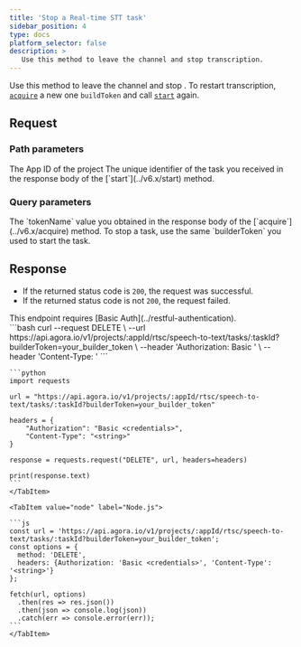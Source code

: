 ```yaml
---
title: 'Stop a Real-time STT task'
sidebar_position: 4
type: docs
platform_selector: false
description: >
   Use this method to leave the channel and stop transcription.
---
```



<RestAPILayout>
  <LeftColumn
    title={frontMatter.title}
    method="DELETE"
    endpoint="https://api.agora.io/v1/projects/{appId}/rtsc/speech-to-text/tasks/{taskId}"
  >

Use this method to leave the channel and stop <Vpd k="NAME" />. To restart transcription, [`acquire`](../v6.x/acquire) a new one `buildToken` and call [`start`](../v6.x/start) again.

## Request

### Path parameters

<PathParameter name="appId" type="string" required={true}>
The App ID of the project
</PathParameter>
<PathParameter name="taskId" type="string" required={true}>
The unique identifier of the <Vpd k="NAME" /> task you received in the response body of the [`start`](../v6.x/start) method.
</PathParameter>

### Query parameters

<PathParameter name="builderToken" type="string" required={true}>
The `tokenName` value you obtained in the response body of the [`acquire`](../v6.x/acquire) method. To stop a task, use the same `builderToken` you used to start the task.
</PathParameter>

## Response

- If the returned status code is `200`, the request was successful. 
- If the returned status code is not `200`, the request failed.  

</LeftColumn>

<RightColumn>

<Section title="Authorization">
This endpoint requires [Basic Auth](../restful-authentication).
</Section>

<Section title="Request example">

  <Tabs groupId="code-examples">
    <TabItem value="curl" label="curl" default>
      ```bash
      curl --request DELETE \
        --url https://api.agora.io/v1/projects/:appId/rtsc/speech-to-text/tasks/:taskId?builderToken=your_builder_token \
        --header 'Authorization: Basic <credentials>' \
        --header 'Content-Type: <string>'
      ```
    </TabItem>
    <TabItem value="python" label="Python">

    ```python
    import requests

    url = "https://api.agora.io/v1/projects/:appId/rtsc/speech-to-text/tasks/:taskId?builderToken=your_builder_token"

    headers = {
        "Authorization": "Basic <credentials>",
        "Content-Type": "<string>"
    }

    response = requests.request("DELETE", url, headers=headers)

    print(response.text)
    ```
    </TabItem>

    <TabItem value="node" label="Node.js">

    ```js
    const url = 'https://api.agora.io/v1/projects/:appId/rtsc/speech-to-text/tasks/:taskId?builderToken=your_builder_token';
    const options = {
      method: 'DELETE',
      headers: {Authorization: 'Basic <credentials>', 'Content-Type': '<string>'}
    };

    fetch(url, options)
      .then(res => res.json())
      .then(json => console.log(json))
      .catch(err => console.error(err));
    ```
    </TabItem>
  </Tabs>

</Section>

</RightColumn>
</RestAPILayout>